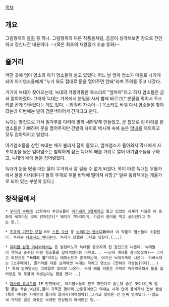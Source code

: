 [[목차]]

== 개요 ==
그림형제의 [[동화]] 중 하나. 그림형제의 다른 작품들처럼, 곰곰이 생각해보면 참으로 잔인하고 정신나간 내용이다.
--(혹은 최초의 재왕절개 수술 동화)--

== 줄거리 ==
어떤 곳에 엄마 염소와 아기 염소들이 살고 있었다. 어느 날 엄마 염소가 마을로 나가게 되어 아기염소들에게 "누가 와도 절대로 문을 열어주면 안돼"라며 주의를 주고 나갔다.

거기에 늑대가 찾아오는데, 늑대의 카랑카랑한 목소리로 "엄마야"라고 하자 염소들은 금새 알아차렸다. 그러자 늑대는 가게에서 분필을 사서 뺨에 바르고[* 분필을 먹어서 목소리를 곱게 만들었다는 데도 있다. --암걸려 자슥아--] 목소리도 바꿔 다시 염소들을 찾아갔는데 이번에는 발이 검은색이어서 간파되고 만다.

늑대는 빵집으로 가서 밀가루를 다리에 발라 새하얗게 만들었고, 문 틈으로 흰 다리를 본 염소들은 기뻐하며 문을 열어주지만 간발의 차이로 벽시계 속에 숨은 [[막내]]를 제외하고 모두 잡아먹히고 말았다.

아기염소들을 삼킨 늑대는 배가 불러서 잠이 들었고, 엄마염소가 돌아와서 막내에게 자초지종을 들은 엄마염소는 침착하게 잠든 늑대의 배를 가위로 열어 아기염소들을 구하고, 늑대의 배에 돌을 집어넣었다.

늑대가 눈을 떴을 때는 몸이 무거워서 잘 걸을 수 없게 되었다. 목이 마른 늑대는 우물가에서 물을 마시려다가 돌의 무게로 우물 바닥에 떨어져 사망.[* 일부 동화책에는 개울가로 되어 있는 부분이 있다.]

== 창작물에서 ==
 * [[꾸러기 수비대]] 13화에서 주인공들이 [[아기돼지 3형제]]라고 알고 있었던 세계가 사실은 이 동화의 세계라는 것이 밝혀진다[* 돼지가 7마리이며, 가끔씩 종이를 먹고 싶어진다고 하는 등.].

 * [[죠죠의 기묘한 모험]] 6부 [[스톤 오션]] 중 [[보헤미안 랩소디]]戰에서 이 작품의 염소들이 소환된다. 늑대는 [[나르시소 아나수이]]. 늑대가 당했던 그대로 당한다.(...)

 * [[큐티클 탐정 이나바]]에서는 돈 발렌티노가 늑대를 증오하게 된 원인으로 나온다. 늑대들이 착하고 순수한 어린 염소들을 잡아먹었다는 이유로... ~~근데 걔내들 살아있잖아?~~ 그리고 외전으로 '''"늑대의 집"'''이라는 에피소드가 존재하는데, 여기선 늑대가족이 나온다. 아빠늑대는 [소우메이]. 줄거리를 대충 요약하면 늑대는 착하고 염소는 [천하의 개쌍놈]이다(...)[* 특히 엄마염소는 그야말로 호러로 나온다. 늑대 배를 피묻은 가위로 싹둑싹둑해서 돌을 집어넣은 뒤 우물에 쳐넣는다는 말을 했다...]

 * [[아사리 요시토]]의 1P 단편에서는 아기염소들이 전부 피한다고 숨는데 숨은 곳이라는게 펄펄 끓는 국솥,벽난로,물이 가득찬 항아리,난로등이였고 막내는 시계 안에 들어가서 전부 끔살(특히 막내는 시계안의 톱니에 갈려서(이하생략)).그리고 찾아온 건 진짜 엄마였다.--염소네 가지도 않은 애꿏은 늑대만 현상범이 돼버린건 덤.--
